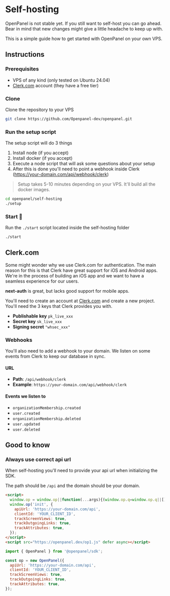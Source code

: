 
# Self-hosting

<Callout>OpenPanel is not stable yet. If you still want to self-host you can go ahead. Bear in mind that new changes might give a little headache to keep up with.</Callout>

This is a simple guide how to get started with OpenPanel on your own VPS.

## Instructions

### Prerequisites

- VPS of any kind (only tested on Ubuntu 24.04)
- [Clerk.com](https://clerk.com) account (they have a free tier)

<Steps>


### Clone

Clone the repository to your VPS

```bash
git clone https://github.com/Openpanel-dev/openpanel.git
```

### Run the setup script

The setup script will do 3 things

1. Install node (if you accept)
2. Install docker (if you accept)
3. Execute a node script that will ask some questions about your setup
4. After this is done you'll need to point a webhook inside Clerk (https://your-domain.com/api/webhook/clerk)

> Setup takes 5-10 minutes depending on your VPS. It'll build all the docker images.

```bash
cd openpanel/self-hosting
./setup
```

### Start 🚀

Run the `./start` script located inside the self-hosting folder

```bash
./start
```
</Steps>

## Clerk.com

<Callout>
Some might wonder why we use Clerk.com for authentication. The main reason for this is that Clerk have great support for iOS and Android apps. We're in the process of building an iOS app and we want to have a seamless experience for our users. 

**next-auth** is great, but lacks good support for mobile apps.
</Callout>

You'll need to create an account at [Clerk.com](https://clerk.com) and create a new project. You'll need the 3 keys that Clerk provides you with.

- **Publishable key** `pk_live_xxx`
- **Secret key** `sk_live_xxx`
- **Signing secret** `"whsec_xxx"`

### Webhooks

You'll also need to add a webhook to your domain. We listen on some events from Clerk to keep our database in sync.

#### URL

- **Path**: `/api/webhook/clerk`
- **Example**: `https://your-domain.com/api/webhook/clerk`

#### Events we listen to

- `organizationMembership.created`
- `user.created`
- `organizationMembership.deleted`
- `user.updated`
- `user.deleted`

## Good to know

### Always use correct api url

When self-hosting you'll need to provide your api url when initializing the SDK.

The path should be `/api` and the domain should be your domain.

```html filename="index.html" {4}
<script>
  window.op = window.op||function(...args){(window.op.q=window.op.q||[]).push(args);};
  window.op('init', {
    apiUrl: 'https://your-domain.com/api',
    clientId: 'YOUR_CLIENT_ID',
    trackScreenViews: true,
    trackOutgoingLinks: true,
    trackAttributes: true,
  });
</script>
<script src="https://openpanel.dev/op1.js" defer async></script>
```

```js filename="op.ts" {4}
import { OpenPanel } from '@openpanel/sdk';

const op = new OpenPanel({
  apiUrl: 'https://your-domain.com/api',
  clientId: 'YOUR_CLIENT_ID',
  trackScreenViews: true,
  trackOutgoingLinks: true,
  trackAttributes: true,
});
``` 
